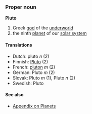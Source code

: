 === Proper noun ===
'''Pluto'''

# Greek [[god]] of the [[underworld]]
# the ninth [[planet]] of our [[solar system]]

==== Translations ====
*Dutch: pluto ''n'' (2)
*Finnish: [[Pluto]] (2)
*French: [[pluton]] ''m'' (2)
*German: Pluto ''m'' (2)
*Slovak: Pluto ''m'' (1), Pluto ''n'' (2)
*Swedish: Pluto

==== See also ====
*[[Wiktionary_Appendix:Planets|Appendix on Planets]]